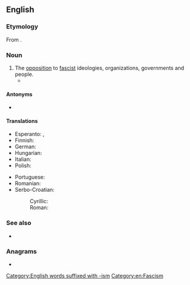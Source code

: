 {{also|antifascism}}
==English==
{{wikipedia}}

===Etymology===
From {{af|en|anti-|fascism}}.

===Noun===
{{en-noun|-|s}}

# The [[opposition]] to [[fascist]] ideologies, organizations, governments and people.
#* {{quote-book|lang=en|title=Authors take Sides on the Spanish War|author=John Langdon-Davies|passage=Art and '''anti-fascism''' are synonymous.|year=1937}}

====Antonyms====
* {{l|en|fascism}}

====Translations====
{{trans-top|the opposition to fascist ideologies}}
* Esperanto: {{t|eo|kontraŭfaŝismo}}, {{t|eo|antifaŝismo}}
* Finnish: {{t|fi|antifasismi}}
* German: {{t+|de|Antifaschismus|m}}
* Hungarian: {{t+|hu|antifasizmus}}
* Italian: {{t+|it|antifascismo|m}}
* Polish: {{t+|pl|antyfaszyzm}}
{{trans-mid}}
* Portuguese: {{t|pt|antifascismo|m}}
* Romanian: {{t+|ro|antifascism|n}}
* Serbo-Croatian:
*: Cyrillic: {{t|sh|антифашизам|m|sc=Cyrl}}
*: Roman: {{t+|sh|antifašizam|m}}
{{trans-bottom}}

===See also===
* {{l|en|Antifa}}

===Anagrams===
* {{anagrams|en|a=aacfiimnsst|fanaticisms}}

[[Category:English words suffixed with -ism]]
[[Category:en:Fascism]]